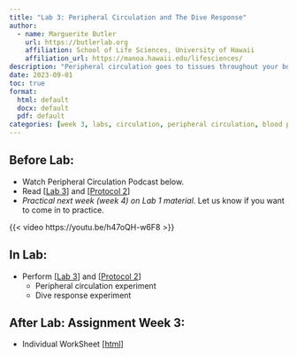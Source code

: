 ```yaml
---
title: "Lab 3: Peripheral Circulation and The Dive Response"
author:
  - name: Marguerite Butler
    url: https://butlerlab.org
    affiliation: School of Life Sciences, University of Hawaii
    affiliation_url: https://manoa.hawaii.edu/lifesciences/
description: "Peripheral circulation goes to tissues throughout your body and to the extremeties. One of the most interesting adjustments to peripheral circulation is the dive response."
date: 2023-09-01
toc: true
format: 
  html: default
  docx: default
  pdf: default
categories: [week 3, labs, circulation, peripheral circulation, blood pressure, dive response]
---
```


## Before Lab:

- Watch Peripheral Circulation Podcast below.
- Read \[[Lab 3](Lab3-blood-pressure-peripheral-circulation-dive-response.pdf)\] and \[[Protocol 2](../Protocols/p2-measuring-blood-pressure.pdf)\]
- _Practical next week (week 4) on Lab 1 material_.  Let us know if you want to come in to practice. 

{{< video https://youtu.be/h47oQH-w6F8 >}}

## In Lab: 

- Perform \[[Lab 3](Lab3-blood-pressure-peripheral-circulation-dive-response.pdf)\] and \[[Protocol 2](../Protocols/p2-measuring-blood-pressure.pdf)\]
  - Peripheral circulation experiment
  - Dive response experiment 

## After Lab: Assignment Week 3:

- Individual WorkSheet \[[html](Lab3ws.qmd)\]


